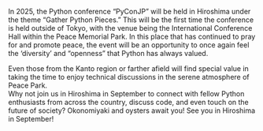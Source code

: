 In 2025, the Python conference “PyConJP” will be held in Hiroshima under the theme “Gather Python Pieces.” This will be the first time the conference is held outside of Tokyo, with the venue being the International Conference Hall within the Peace Memorial Park. In this place that has continued to pray for and promote peace, the event will be an opportunity to once again feel the ‘diversity’ and “openness” that Python has always valued.

Even those from the Kanto region or farther afield will find special value in taking the time to enjoy technical discussions in the serene atmosphere of Peace Park.  
Why not join us in Hiroshima in September to connect with fellow Python enthusiasts from across the country, discuss code, and even touch on the future of society? Okonomiyaki and oysters await you! See you in Hiroshima in September!
